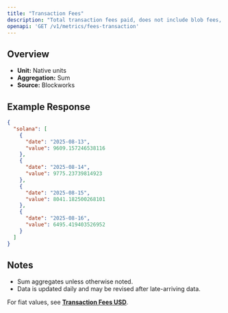 ```yaml
---
title: "Transaction Fees"
description: "Total transaction fees paid, does not include blob fees, out-of-protocol tips, or additional sources of revenue"
openapi: 'GET /v1/metrics/fees-transaction'
---
```


## Overview

- **Unit:** Native units
- **Aggregation:** Sum
- **Source:** Blockworks

## Example Response

```json
{
  "solana": [
    {
      "date": "2025-08-13",
      "value": 9609.157246538116
    },
    {
      "date": "2025-08-14",
      "value": 9775.23739814923
    },
    {
      "date": "2025-08-15",
      "value": 8041.182500268101
    },
    {
      "date": "2025-08-16",
      "value": 6495.419403526952
    }
  ]
}
```

## Notes
- Sum aggregates unless otherwise noted.
- Data is updated daily and may be revised after late-arriving data.


<Note>For fiat values, see **[Transaction Fees USD](./fees-transaction-usd)**.</Note>